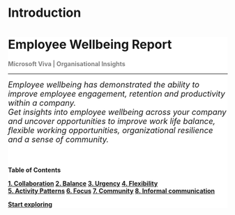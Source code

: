 Introduction
=====================================

<div class="jumbotron" style="background-color:#FFFFFF;">
<!--<img src="Microsoft-Viva-Insights-logo.png" style="float:right;width:180px;height:180px;">-->
  <h1 class="display-4">Employee Wellbeing Report</h1>
  <p class="lead" style="color:gray;"> <B> Microsoft Viva | Organisational Insights </B></p>
  <hr class="my-4">
  <p>  <font size="+1"> <em> Employee wellbeing has demonstrated the ability to improve employee engagement, retention and productivity within a company. 
  <br> Get insights into employee wellbeing across your company and uncover opportunities to improve work life balance, flexible working opportunities, organizational resilience and a sense of community. </em> </font></p>
  <br>
  <h4>Table of Contents</p>
  <div class="row">
  <div class="col-md-6"><!-- first column -->
  <div class="list-group">
  <a href="#collaboration" class="list-group-item">1. Collaboration</a>
  <a href="#balance" class="list-group-item">2. Balance</a>
  <a href="#urgency" class="list-group-item">3. Urgency</a>
  <a href="#flexibility" class="list-group-item">4. Flexibility</a>
  </div>
  </div>
  <div class="col-md-6"><!-- second column -->
  <div class="list-group">
  <a href="#activity-patterns" class="list-group-item">5. Activity Patterns</a>
  <a href="#focus" class="list-group-item">6. Focus</a>
  <a href="#community" class="list-group-item">7. Community</a>
  <a href="#informal-communication" class="list-group-item">8. Informal communication</a>
  </div>
  </div>
  </div>
  <p class="lead">
    <a class="btn btn-primary btn-lg" href="#balance" role="button">Start exploring</a>
  </p>
</div>
<br>
